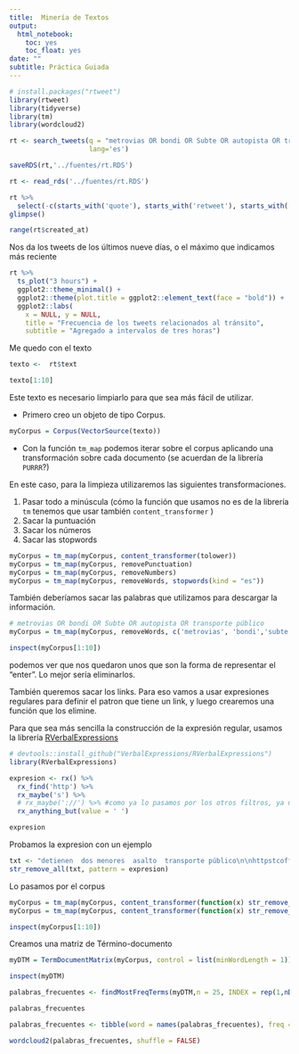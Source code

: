 ```yaml
---
title:  Minería de Textos
output:
  html_notebook:
    toc: yes
    toc_float: yes
date: ""
subtitle: Práctica Guiada
---
```




```r
# install.packages("rtweet")
library(rtweet)
library(tidyverse)
library(tm)
library(wordcloud2)
```


```r
rt <- search_tweets(q = "metrovias OR bondi OR Subte OR autopista OR transporte público",type = "mixed", n = 18000, include_rts = FALSE,
                    lang='es')

saveRDS(rt,'../fuentes/rt.RDS')
```

```r
rt <- read_rds('../fuentes/rt.RDS')
```


```r
rt %>% 
  select(-c(starts_with('quote'), starts_with('retweet'), starts_with('place'), starts_with('url'), starts_with('ext'), starts_with('media'), starts_with('reply'), starts_with('profile'))) %>% 
glimpse()
```

```r
range(rt$created_at)
```

Nos da los tweets de los últimos nueve días, o el máximo que indicamos más reciente


```r
rt %>%
  ts_plot("3 hours") +
  ggplot2::theme_minimal() +
  ggplot2::theme(plot.title = ggplot2::element_text(face = "bold")) +
  ggplot2::labs(
    x = NULL, y = NULL,
    title = "Frecuencia de los tweets relacionados al tránsito",
    subtitle = "Agregado a intervalos de tres horas")
```

Me quedo con el texto

```r
texto <-  rt$text 

texto[1:10]
```

Este texto es necesario limpiarlo para que sea más fácil de utilizar.


- Primero creo un objeto de tipo Corpus.
```r
myCorpus = Corpus(VectorSource(texto))
```

- Con la función `tm_map` podemos iterar sobre el corpus aplicando una transformación sobre cada documento (se acuerdan de la librería `PURRR`?)

En este caso, para la limpieza utilizaremos las siguientes transformaciones.

1. Pasar todo a minúscula (cómo la función que usamos no es de la librería `tm` tenemos que usar también `content_transformer` )
2. Sacar la puntuación
3. Sacar los números
4. Sacar las stopwords
```r
myCorpus = tm_map(myCorpus, content_transformer(tolower))
myCorpus = tm_map(myCorpus, removePunctuation)
myCorpus = tm_map(myCorpus, removeNumbers)
myCorpus = tm_map(myCorpus, removeWords, stopwords(kind = "es"))
```

También deberíamos sacar las palabras que utilizamos para descargar la información.

```r
# metrovias OR bondi OR Subte OR autopista OR transporte público
myCorpus = tm_map(myCorpus, removeWords, c('metrovias', 'bondi','subte','autopista','transporte', 'público' ))
```


```r
inspect(myCorpus[1:10])
```

podemos ver que nos quedaron unos __\n__ que son la forma de representar el "enter". Lo mejor sería eliminarlos.

También queremos sacar los links. Para eso vamos a usar expresiones regulares para definir el patron que tiene un link, y luego crearemos una función que los elimine.


Para que sea más sencilla la construcción de la expresión regular, usamos la librería [RVerbalExpressions](https://rverbalexpressions.netlify.com/index.html)

```r
# devtools::install_github("VerbalExpressions/RVerbalExpressions")
library(RVerbalExpressions)

expresion <- rx() %>% 
  rx_find('http') %>% 
  rx_maybe('s') %>% 
  # rx_maybe('://') %>% #como ya lo pasamos por los otros filtros, ya no hay puntuacion
  rx_anything_but(value = ' ')

expresion

```

Probamos la expresion con un ejemplo
```r
txt <- "detienen  dos menores  asalto  transporte público\n\nhttpstcoffiewafx httpstcoerfywrlzy"      
str_remove_all(txt, pattern = expresion)
```

Lo pasamos por el corpus

```r
myCorpus = tm_map(myCorpus, content_transformer(function(x) str_remove_all(x, pattern = expresion)))
myCorpus = tm_map(myCorpus, content_transformer(function(x) str_remove_all(x, pattern = '\n')))

```

```r
inspect(myCorpus[1:10])
```


Creamos una matriz de Término-documento

```r
myDTM = TermDocumentMatrix(myCorpus, control = list(minWordLength = 1))
```



```r
inspect(myDTM)
```

```r
palabras_frecuentes <- findMostFreqTerms(myDTM,n = 25, INDEX = rep(1,nDocs(myDTM)))[[1]]

palabras_frecuentes
```


```r
palabras_frecuentes <- tibble(word = names(palabras_frecuentes), freq =palabras_frecuentes)

wordcloud2(palabras_frecuentes, shuffle = FALSE)
```



